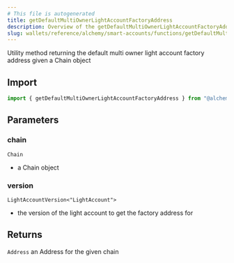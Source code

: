 ```yaml
---
# This file is autogenerated
title: getDefaultMultiOwnerLightAccountFactoryAddress
description: Overview of the getDefaultMultiOwnerLightAccountFactoryAddress method
slug: wallets/reference/alchemy/smart-accounts/functions/getDefaultMultiOwnerLightAccountFactoryAddress
---
```


Utility method returning the default multi owner light account factory address given a Chain object

## Import

```ts
import { getDefaultMultiOwnerLightAccountFactoryAddress } from "@alchemy/smart-accounts";
```

## Parameters

### chain

`Chain`

- a Chain object

### version

`LightAccountVersion<"LightAccount">`

- the version of the light account to get the factory address for

## Returns

`Address`
an Address for the given chain
